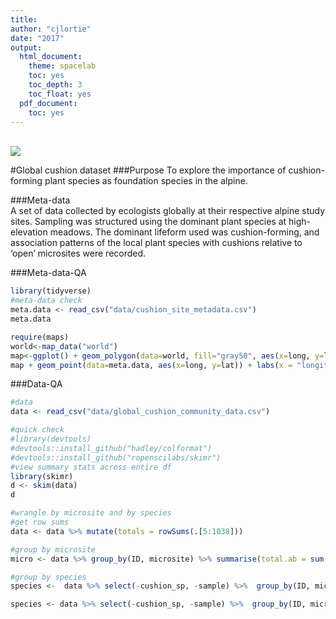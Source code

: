 ```yaml
---
title:
author: "cjlortie"
date: "2017"
output:
  html_document:
    theme: spacelab
    toc: yes
    toc_depth: 3
    toc_float: yes
  pdf_document:
    toc: yes
---
```

<br>
![](./silene.jpg)
<br>

#Global cushion dataset
###Purpose
To explore the importance of cushion-forming plant species as foundation species in the alpine.

###Meta-data  
A set of data collected by ecologists globally at their respective alpine study sites. Sampling was structured using the dominant plant species at high-elevation meadows. The dominant lifeform used was cushion-forming, and association patterns of the local plant species with cushions relative to 'open' microsites were recorded.

###Meta-data-QA
```r
library(tidyverse)
#meta-data check
meta.data <- read_csv("data/cushion_site_metadata.csv")
meta.data

require(maps)
world<-map_data("world")
map<-ggplot() + geom_polygon(data=world, fill="gray50", aes(x=long, y=lat, group=group))
map + geom_point(data=meta.data, aes(x=long, y=lat)) + labs(x = "longitude", y = "latitude")

```

###Data-QA
```r
#data
data <- read_csv("data/global_cushion_community_data.csv")

#quick check
#library(devtools)
#devtools::install_github("hadley/colformat")
#devtools::install_github("ropenscilabs/skimr")
#view summary stats across entire df
library(skimr)
d <- skim(data)
d

#wrangle by microsite and by species
#get row sums
data <- data %>% mutate(totals = rowSums(.[5:1038]))

#group by microsite
micro <- data %>% group_by(ID, microsite) %>% summarise(total.ab = sum(totals), sd.ab = sd(totals), mean.ab = mean(totals), se = sd(totals)/sqrt(length(totals)))

#group by species
species <-  data %>% select(-cushion_sp, -sample) %>%  group_by(ID, microsite) %>% summarise_all(funs(sum))

species <- data %>% select(-cushion_sp, -sample) %>%  group_by(ID, microsite) %>% summarise_all(sum)


```
